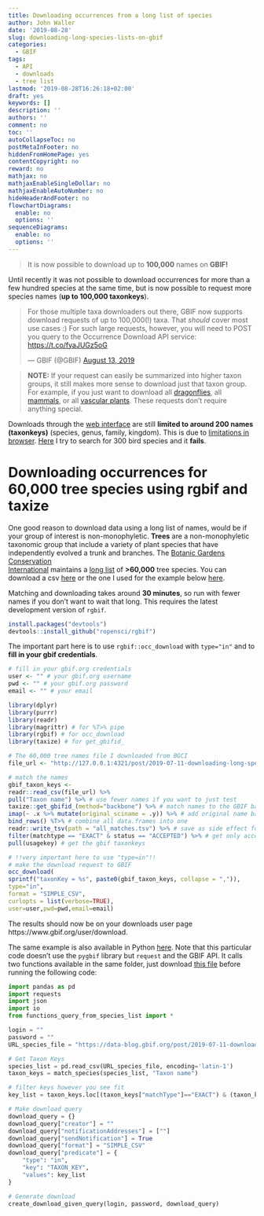 ```yaml
---
title: Downloading occurrences from a long list of species
author: John Waller
date: '2019-08-28'
slug: downloading-long-species-lists-on-gbif
categories:
  - GBIF
tags:
  - API
  - downloads
  - tree list
lastmod: '2019-08-28T16:26:18+02:00'
draft: yes
keywords: []
description: ''
authors: ''
comment: no
toc: ''
autoCollapseToc: no
postMetaInFooter: no
hiddenFromHomePage: yes
contentCopyright: no
reward: no
mathjax: no
mathjaxEnableSingleDollar: no
mathjaxEnableAutoNumber: no
hideHeaderAndFooter: no
flowchartDiagrams:
  enable: no
  options: ''
sequenceDiagrams:
  enable: no
  options: ''
---
```



> It is now possible to download up to **100,000** names on **GBIF!**

Until recently it was not possible to download occurrences for more than a few hundred species at the same time, but is now possible to request more species names (**up to 100,000 taxonkeys**). 

<blockquote class="twitter-tweet"><p lang="en" dir="ltr">For those multiple taxa downloaders out there, GBIF now supports download requests of up to 100,000(!) taxa. That *should* cover most use cases :) For such large requests, however, you will need to POST you query to the Occurrence Download API service: <a href="https://t.co/fyaJUGz5oG">https://t.co/fyaJUGz5oG</a></p>&mdash; GBIF (@GBIF) <a href="https://twitter.com/GBIF/status/1161291636862803968?ref_src=twsrc%5Etfw">August 13, 2019</a></blockquote> <script async src="https://platform.twitter.com/widgets.js" charset="utf-8"></script>

> **NOTE:** If your request can easily be summarized into higher taxon groups, it still makes more sense to download just that taxon group. For example, if you just want to download all [dragonflies](https://www.gbif.org/occurrence/search?taxon_key=789), all <br> [mammals](https://www.gbif.org/occurrence/search?taxon_key=359), or all [vascular plants](https://www.gbif.org/occurrence/search?taxon_key=7707728). These requests don't require anything special.

Downloads through the [web interface](https://www.gbif.org/occurrence/search) are still **limited to around 200 names (taxonkeys)** (species, genus, family, kingdom). This is due to [limitations in browser](https://stackoverflow.com/questions/812925/what-is-the-maximum-possible-length-of-a-query-string). [Here](https://www.gbif.org/occurrence/search?taxon_key=2103261&taxon_key=2473325&taxon_key=2473332&taxon_key=2473336&taxon_key=2473337&taxon_key=2473339&taxon_key=2473341&taxon_key=2473353&taxon_key=2473356&taxon_key=2473362&taxon_key=2473365&taxon_key=2473421&taxon_key=2473442&taxon_key=2473446&taxon_key=2473447&taxon_key=2473454&taxon_key=2473455&taxon_key=2473463&taxon_key=2473465&taxon_key=2473477&taxon_key=2473479&taxon_key=2473482&taxon_key=2473483&taxon_key=2473484&taxon_key=2473492&taxon_key=2473507&taxon_key=2473510&taxon_key=2473514&taxon_key=2473529&taxon_key=2473534&taxon_key=2473535&taxon_key=2473539&taxon_key=2473540&taxon_key=2473543&taxon_key=2473544&taxon_key=2473545&taxon_key=2473559&taxon_key=2473562&taxon_key=2473574&taxon_key=2473577&taxon_key=2473588&taxon_key=2473599&taxon_key=2473605&taxon_key=2473606&taxon_key=2473612&taxon_key=2473613&taxon_key=2473614&taxon_key=2473621&taxon_key=2473622&taxon_key=2473628&taxon_key=2473629&taxon_key=2473633&taxon_key=2473641&taxon_key=2473642&taxon_key=2473645&taxon_key=2473646&taxon_key=2473647&taxon_key=2473648&taxon_key=2473649&taxon_key=2473650&taxon_key=2473654&taxon_key=2473655&taxon_key=2473657&taxon_key=2473659&taxon_key=2473663&taxon_key=2473678&taxon_key=2473680&taxon_key=2473682&taxon_key=2473695&taxon_key=2473696&taxon_key=2473700&taxon_key=2473702&taxon_key=2473719&taxon_key=2473732&taxon_key=2473733&taxon_key=2473744&taxon_key=2473776&taxon_key=2473958&taxon_key=2474021&taxon_key=2474029&taxon_key=2474045&taxon_key=2474051&taxon_key=2474055&taxon_key=2474060&taxon_key=2474074&taxon_key=2474075&taxon_key=2474077&taxon_key=2474078&taxon_key=2474079&taxon_key=2474084&taxon_key=2474087&taxon_key=2474089&taxon_key=2474095&taxon_key=2474096&taxon_key=2474098&taxon_key=2474099&taxon_key=2474100&taxon_key=2474101&taxon_key=2474107&taxon_key=2474113&taxon_key=2474120&taxon_key=2474127&taxon_key=2474128&taxon_key=2474138&taxon_key=2474139&taxon_key=2474141&taxon_key=2474145&taxon_key=2474156&taxon_key=2474162&taxon_key=2474163&taxon_key=2474165&taxon_key=2474170&taxon_key=2474238&taxon_key=2474251&taxon_key=2474252&taxon_key=2474259&taxon_key=2474263&taxon_key=2474264&taxon_key=2474320&taxon_key=2474328&taxon_key=2474332&taxon_key=2474337&taxon_key=2474343&taxon_key=2474345&taxon_key=2474351&taxon_key=2474354&taxon_key=2474356&taxon_key=2474360&taxon_key=2474363&taxon_key=2474370&taxon_key=2474372&taxon_key=2474377&taxon_key=2474381&taxon_key=2474382&taxon_key=2474383&taxon_key=2474386&taxon_key=2474388&taxon_key=2474389&taxon_key=2474390&taxon_key=2474391&taxon_key=2474392&taxon_key=2474393&taxon_key=2474398&taxon_key=2474400&taxon_key=2474404&taxon_key=2474407&taxon_key=2474416&taxon_key=2474443&taxon_key=2474448&taxon_key=2474453&taxon_key=2474455&taxon_key=2474460&taxon_key=2474468&taxon_key=2474472&taxon_key=2474478&taxon_key=2474479&taxon_key=2474481&taxon_key=2474482&taxon_key=2474484&taxon_key=2474486&taxon_key=2474489&taxon_key=2474493&taxon_key=2474520&taxon_key=2474521&taxon_key=2474522&taxon_key=2474523&taxon_key=2474524&taxon_key=2474525&taxon_key=2474533&taxon_key=2474535&taxon_key=2474540&taxon_key=2474542&taxon_key=2474543&taxon_key=2474544&taxon_key=2474547&taxon_key=2474548&taxon_key=2474558&taxon_key=2474575&taxon_key=2474585&taxon_key=2474588&taxon_key=2474589&taxon_key=2474590&taxon_key=2474596&taxon_key=2474597&taxon_key=2474598&taxon_key=2474599&taxon_key=2474603&taxon_key=2474605&taxon_key=2474607&taxon_key=2474611&taxon_key=2474612&taxon_key=2474614&taxon_key=2474615&taxon_key=2474616&taxon_key=2474619&taxon_key=2474620&taxon_key=2474622&taxon_key=2474627&taxon_key=2474628&taxon_key=2474636&taxon_key=2474638&taxon_key=2474639&taxon_key=2474640&taxon_key=2474648&taxon_key=2474653&taxon_key=2474656&taxon_key=2474657&taxon_key=2474658&taxon_key=2474659&taxon_key=2474669&taxon_key=2474670&taxon_key=2474671&taxon_key=2474681&taxon_key=2474684&taxon_key=2474685&taxon_key=2474702&taxon_key=2474703&taxon_key=2474707&taxon_key=2474711&taxon_key=2474715&taxon_key=2474724&taxon_key=2474728&taxon_key=2474732&taxon_key=2474736&taxon_key=2474738&taxon_key=2474747&taxon_key=2474748&taxon_key=2474750&taxon_key=2474754&taxon_key=2474795&taxon_key=2474796&taxon_key=2474797&taxon_key=2474801&taxon_key=2474825&taxon_key=2474830&taxon_key=2474831&taxon_key=2474836&taxon_key=2474837&taxon_key=2474842&taxon_key=2474844&taxon_key=2474846&taxon_key=2474848&taxon_key=2474850&taxon_key=2474855&taxon_key=2474863&taxon_key=2474864&taxon_key=2474868&taxon_key=2474872&taxon_key=2474873&taxon_key=2474874&taxon_key=2474878&taxon_key=2474880&taxon_key=2474882&taxon_key=2474884&taxon_key=2474887&taxon_key=2474890&taxon_key=2474896&taxon_key=2474897&taxon_key=2474898&taxon_key=2474902&taxon_key=2474903&taxon_key=2474904&taxon_key=2474909&taxon_key=2474913&taxon_key=2474918&taxon_key=2474921&taxon_key=2474925&taxon_key=2474936&taxon_key=2474937&taxon_key=2474941&taxon_key=2474942&taxon_key=2474943&taxon_key=2474944&taxon_key=2474945&taxon_key=2474949&taxon_key=2474950&taxon_key=2474953&taxon_key=2474960&taxon_key=2474961&taxon_key=2474963&taxon_key=2474965&taxon_key=2474966&taxon_key=2474967&taxon_key=2474968&taxon_key=2474971&taxon_key=2474976&taxon_key=2474981&taxon_key=2474982&taxon_key=2475001&taxon_key=2475012&taxon_key=2475016&taxon_key=2475017&taxon_key=2475033&taxon_key=2475035&taxon_key=2475036&taxon_key=2475038&taxon_key=2475040&taxon_key=2475049&taxon_key=2475050&taxon_key=2475051) I try to search for 300 bird species and it **fails**. 


# Downloading occurrences for 60,000 tree species using rgbif and taxize

One good reason to download data using a long list of names, would be if your group of interest is non-monophyletic. **Trees** are a non-monophyletic taxonomic group that include a variety of plant species that have independently evolved a trunk and branches. The 
[Botanic Gardens Conservation <br> International](https://www.bgci.org/) maintains a [long list](https://tools.bgci.org/global_tree_search.php) of **>60,000** tree species. You can download a csv [here](https://tools.bgci.org/global_tree_search_trees_1_3.csv) or the one I used for the example below [here](/post/2019-07-11-downloading-long-species-lists-on-gbif_files/global_tree_search_trees_1_3.csv). 

Matching and downloading takes around **30 minutes**, so run with fewer names if you don't want to wait that long. This requires the latest development version of `rgbif`. 

```R
install.packages("devtools")
devtools::install_github("ropensci/rgbif")
```

The important part here is to use `rgbif::occ_download` with `type="in"` and to **fill in your gbif credentials**. 

```R
# fill in your gbif.org credentials 
user <- "" # your gbif.org username 
pwd <- "" # your gbif.org password
email <- "" # your email 
```

```R
library(dplyr)
library(purrr)
library(readr)  
library(magrittr) # for %T>% pipe
library(rgbif) # for occ_download
library(taxize) # for get_gbifid_

# The 60,000 tree names file I downloaded from BGCI
file_url <- "http://127.0.0.1:4321/post/2019-07-11-downloading-long-species-lists-on-gbif_files/global_tree_search_trees_1_3.csv"

# match the names 
gbif_taxon_keys <- 
readr::read_csv(file_url) %>% 
pull("Taxon name") %>% # use fewer names if you want to just test 
taxize::get_gbifid_(method="backbone") %>% # match names to the GBIF backbone to get taxonkeys
imap(~ .x %>% mutate(original_sciname = .y)) %>% # add original name back into data.frame
bind_rows() %T>% # combine all data.frames into one
readr::write_tsv(path = "all_matches.tsv") %>% # save as side effect for you to inspect if you want
filter(matchtype == "EXACT" & status == "ACCEPTED") %>% # get only accepted and matched names
pull(usagekey) # get the gbif taxonkeys

# !!very important here to use "type=in"!!
# make the download request to GBIF 
occ_download(
sprintf("taxonKey = %s", paste0(gbif_taxon_keys, collapse = ",")),
type="in", 
format = "SIMPLE_CSV", 
curlopts = list(verbose=TRUE),
user=user,pwd=pwd,email=email)

```

The results should now be on your downloads user page https://www.gbif.org/user/download. 

The same example is also available in Python [here](https://github.com/ManonGros/Small-scripts-using-GBIF-API/tree/master/query_species_list). Note that this particular code doesn't use the `pygbif` library but `request` and the GBIF API. It calls two functions available in the same folder, just download [this file](https://github.com/ManonGros/Small-scripts-using-GBIF-API/blob/master/query_species_list/functions_query_from_species_list.py) before running the following code:

```Python
import pandas as pd
import requests
import json
import io
from functions_query_from_species_list import *

login = ""
password = ""
URL_species_file = "https://data-blog.gbif.org/post/2019-07-11-downloading-long-species-lists-on-gbif_files/global_tree_search_trees_1_3.csv"

# Get Taxon Keys
species_list = pd.read_csv(URL_species_file, encoding='latin-1')
taxon_keys = match_species(species_list, "Taxon name")

# filter keys however you see fit
key_list = taxon_keys.loc[(taxon_keys["matchType"]=="EXACT") & (taxon_keys["status"]=="ACCEPTED")].usageKey.tolist()

# Make download query
download_query = {}
download_query["creator"] = ""
download_query["notificationAddresses"] = [""]
download_query["sendNotification"] = True
download_query["format"] = "SIMPLE_CSV"
download_query["predicate"] = {
    "type": "in",
    "key": "TAXON_KEY",
    "values": key_list
}

# Generate download
create_download_given_query(login, password, download_query)
```

<!--more-->
